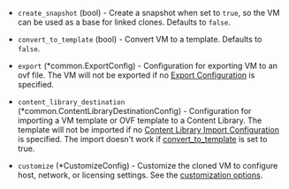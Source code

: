 <!-- Code generated from the comments of the Config struct in builder/vsphere/clone/config.go; DO NOT EDIT MANUALLY -->

- `create_snapshot` (bool) - Create a snapshot when set to `true`, so the VM can be used as a base
  for linked clones. Defaults to `false`.

- `convert_to_template` (bool) - Convert VM to a template. Defaults to `false`.

- `export` (\*common.ExportConfig) - Configuration for exporting VM to an ovf file.
  The VM will not be exported if no [Export Configuration](#export-configuration) is specified.

- `content_library_destination` (\*common.ContentLibraryDestinationConfig) - Configuration for importing a VM template or OVF template to a Content Library.
  The template will not be imported if no [Content Library Import Configuration](#content-library-import-configuration) is specified.
  The import doesn't work if [convert_to_template](#convert_to_template) is set to true.

- `customize` (\*CustomizeConfig) - Customize the cloned VM to configure host, network, or licensing settings. See the [customization options](#customization).

<!-- End of code generated from the comments of the Config struct in builder/vsphere/clone/config.go; -->
